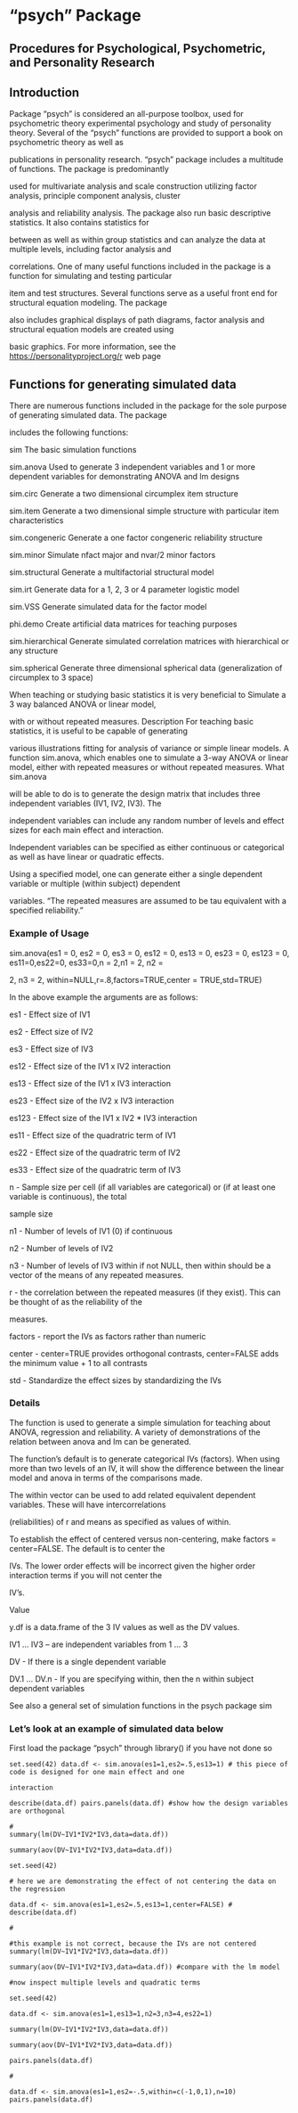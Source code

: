 
# "psych" Package

## Procedures for Psychological, Psychometric, and Personality Research

## Introduction

Package “psych” is considered an all-purpose toolbox, used for psychometric theory experimental psychology and study of 
personality theory. Several of the “psych” functions are provided to support a book on psychometric theory as well as 

publications in personality research. “psych” package includes a multitude of functions. The package is predominantly 

used for multivariate analysis and scale construction utilizing factor analysis, principle component analysis, cluster 

analysis and reliability analysis. The package also run basic descriptive statistics. It also contains statistics for 

between as well as within group statistics and can analyze the data at multiple levels, including factor analysis and 

correlations. One of many useful functions included in the package is a function for simulating and testing particular 

item and test structures. Several functions serve as a useful front end for structural equation modeling. The package 

also includes graphical displays of path diagrams, factor analysis and structural equation models are created using 

basic graphics. For more information, see the <https://personalityproject.org/r> web page

## Functions for generating simulated data

There are numerous functions included in the package for the sole purpose of generating simulated data. The package 

includes the following functions:


sim The basic simulation functions 

sim.anova  Used to generate 3 independent variables and 1 or more dependent variables for demonstrating ANOVA and lm designs 

sim.circ Generate a two dimensional circumplex item structure 

sim.item Generate a two dimensional simple structure with particular item characteristics 

sim.congeneric Generate a one factor congeneric reliability structure 

sim.minor Simulate nfact major and nvar/2 minor factors 

sim.structural Generate a multifactorial structural model 

sim.irt Generate data for a 1, 2, 3 or 4 parameter logistic model 

sim.VSS Generate simulated data for the factor model 

phi.demo Create artificial data matrices for teaching purposes 

sim.hierarchical Generate simulated correlation matrices with hierarchical or any structure 

sim.spherical Generate three dimensional spherical data (generalization of circumplex to 3 space)


When teaching or studying basic statistics it is very beneficial to Simulate a 3 way balanced ANOVA or linear model, 

with or without repeated measures. Description For teaching basic statistics, it is useful to be capable of generating 

various illustrations fitting for analysis of variance or simple linear models. A function sim.anova, which enables one 
to simulate a 3-way ANOVA or linear model, either with repeated measures or without repeated measures. What sim.anova 

will be able to do is to generate the design matrix that includes three independent variables (IV1, IV2, IV3). The 

independent variables can include any random number of levels and effect sizes for each main effect and interaction. 

Independent variables can be specified as either continuous or categorical as well as have linear or quadratic effects. 

Using a specified model, one can generate either a single dependent variable or multiple (within subject) dependent 

variables. “The repeated measures are assumed to be tau equivalent with a specified reliability.”


### Example of Usage 

sim.anova(es1 = 0, es2 = 0, es3 = 0, es12 = 0, es13 = 0, es23 = 0, es123 = 0, es11=0,es22=0, es33=0,n = 2,n1 = 2, n2 = 

2, n3 = 2, within=NULL,r=.8,factors=TRUE,center = TRUE,std=TRUE)

In the above example the arguments are as follows:

es1 - Effect size of IV1 

es2 -  Effect size of IV2 

es3 - Effect size of IV3 

es12 - Effect size of the IV1 x IV2 interaction 

es13 - Effect size of the IV1 x IV3 interaction 

es23 - Effect size of the IV2 x IV3 interaction 

es123 - Effect size of the IV1 x IV2 * IV3 interaction 

es11 - Effect size of the quadratric term of IV1 

es22 - Effect size of the quadratric term of IV2 

es33 - Effect size of the quadratric term of IV3 

n - Sample size per cell (if all variables are categorical) or (if at least one variable is continuous), the total 

sample size 

n1 - Number of levels of IV1 (0) if continuous 

n2 - Number of levels of IV2 

n3 - Number of levels of IV3 within if not NULL, then within should be a vector of the means of any repeated measures. 

r - the correlation between the repeated measures (if they exist). This can be thought of as the reliability of the 

measures. 

factors - report the IVs as factors rather than numeric 

center - center=TRUE provides orthogonal contrasts, center=FALSE adds the minimum value + 1 to all contrasts 

std - Standardize the effect sizes by standardizing the IVs


###  Details 

The function is used to generate a simple simulation for teaching about ANOVA, regression and reliability. A variety of 
demonstrations of the relation between anova and lm can be generated. 

The function’s default is to generate categorical IVs (factors). When using more than two levels of an IV, it will show 
the difference between the linear model and anova in terms of the comparisons made. 

The within vector can be used to add related equivalent dependent variables. These will have intercorrelations 

(reliabilities) of r and means as specified as values of within. 

To establish the effect of centered versus non-centering, make factors = center=FALSE. The default is to center the 

IVs. The lower order effects will be incorrect given the higher order interaction terms if you will not center the 

IV’s.


Value 

y.df is a data.frame of the 3 IV values as well as the DV values. 

IV1 ... IV3 – are independent variables from 1 ... 3 

DV - If there is a single dependent variable 

DV.1 ... DV.n - If you are specifying within, then the n within subject dependent variables

See also a general set of simulation functions in the psych package sim


### Let’s look at an example of simulated data below

First load the package “psych” through library() if you have not done so

```
set.seed(42) data.df <- sim.anova(es1=1,es2=.5,es13=1) # this piece of code is designed for one main effect and one 

interaction 

describe(data.df) pairs.panels(data.df) #show how the design variables are orthogonal 

# 
summary(lm(DV~IV1*IV2*IV3,data=data.df)) 

summary(aov(DV~IV1*IV2*IV3,data=data.df)) 

set.seed(42) 

# here we are demonstrating the effect of not centering the data on the regression 

data.df <- sim.anova(es1=1,es2=.5,es13=1,center=FALSE) # describe(data.df) 

# 

#this example is not correct, because the IVs are not centered summary(lm(DV~IV1*IV2*IV3,data=data.df)) 

summary(aov(DV~IV1*IV2*IV3,data=data.df)) #compare with the lm model 

#now inspect multiple levels and quadratic terms 

set.seed(42) 

data.df <- sim.anova(es1=1,es13=1,n2=3,n3=4,es22=1) 

summary(lm(DV~IV1*IV2*IV3,data=data.df)) 

summary(aov(DV~IV1*IV2*IV3,data=data.df)) 

pairs.panels(data.df) 

# 

data.df <- sim.anova(es1=1,es2=-.5,within=c(-1,0,1),n=10) pairs.panels(data.df)

```





